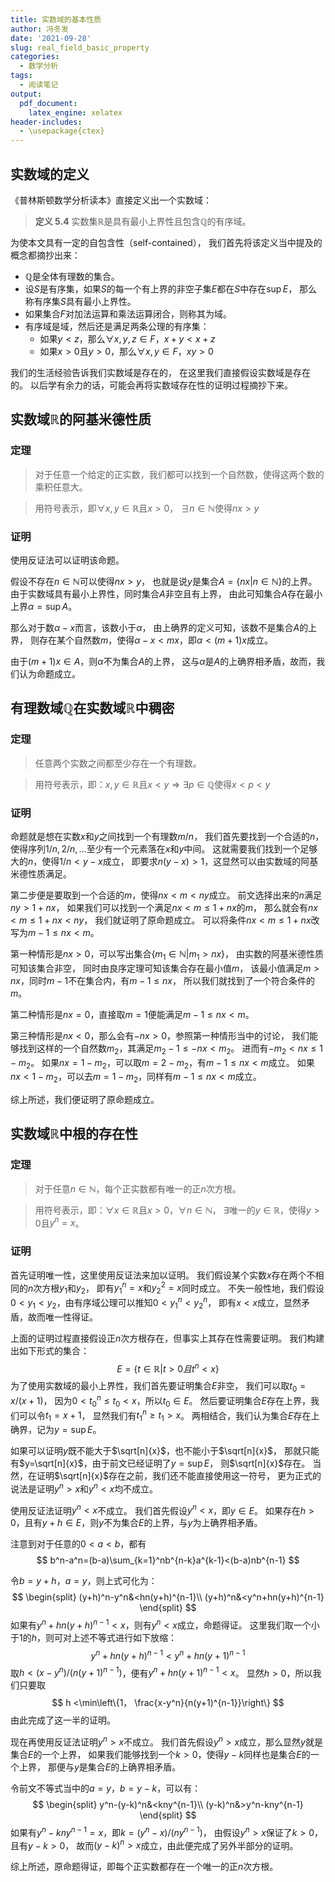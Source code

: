 ```yaml
---
title: 实数域的基本性质
author: 冯冬发
date: '2021-09-28'
slug: real_field_basic_property
categories:
  - 数学分析
tags:
  - 阅读笔记
output:
  pdf_document:
    latex_engine: xelatex
header-includes:
  - \usepackage{ctex}
---
```

## 实数域的定义
《普林斯顿数学分析读本》直接定义出一个实数域：

> **定义 5.4**
实数集$\mathbb{R}$是具有最小上界性且包含$\mathbb{Q}$的有序域。

为使本文具有一定的自包含性（self-contained），
我们首先将该定义当中提及的概念都摘抄出来：

- $\mathbb{Q}$是全体有理数的集合。
- 设$S$是有序集，如果$S$的每一个有上界的非空子集$E$都在$S$中存在$\sup E$，
那么称有序集$S$具有最小上界性。
- 如果集合$F$对加法运算和乘法运算闭合，则称其为域。
- 有序域是域，然后还是满足两条公理的有序集：
  - 如果$y<z$，那么$\forall x, y,z\in F$，$x+y<x+z$
  - 如果$x>0$且$y>0$，那么$\forall x,y\in F$，$xy>0$
  
我们的生活经验告诉我们实数域是存在的，
在这里我们直接假设实数域是存在的。
以后学有余力的话，可能会再将实数域存在性的证明过程摘抄下来。

## 实数域$\mathbb{R}$的阿基米德性质
### 定理
> 对于任意一个给定的正实数，我们都可以找到一个自然数，使得这两个数的乘积任意大。

> 用符号表示，即$\forall x,y\in\mathbb{R}$且$x>0$，
$\exists n\in\mathbb{N}$使得$nx>y$

### 证明
使用反证法可以证明该命题。

假设不存在$n\in\mathbb{N}$可以使得$nx>y$，
也就是说$y$是集合$A=\{nx|n\in\mathbb{N}\}$的上界。
由于实数域具有最小上界性，同时集合$A$非空且有上界，
由此可知集合$A$存在最小上界$\alpha=\sup A$。

那么对于数$\alpha-x$而言，该数小于$\alpha$，
由上确界的定义可知，该数不是集合$A$的上界，
则存在某个自然数$m$，使得$\alpha-x<mx$，即$\alpha<(m+1)x$成立。

由于$(m+1)x\in A$，则$\alpha$不为集合$A$的上界，
这与$\alpha$是$A$的上确界相矛盾，故而，我们认为命题成立。

## 有理数域$\mathbb{Q}$在实数域$\mathbb{R}$中稠密
### 定理
> 任意两个实数之间都至少存在一个有理数。

> 用符号表示，即：$x,y\in\mathbb{R}$且$x<y\Rightarrow\exists p\in\mathbb{Q}$使得$x<p<y$

### 证明
命题就是想在实数$x$和$y$之间找到一个有理数$m/n$，
我们首先要找到一个合适的$n$，
使得序列${1/n, 2/n,\ldots}$至少有一个元素落在$x$和$y$中间。
这就需要我们找到一个足够大的$n$，使得$1/n<y-x$成立，
即要求$n(y-x)>1$，这显然可以由实数域的阿基米德性质满足。

第二步便是要取到一个合适的$m$，使得$nx<m<ny$成立。
前文选择出来的$n$满足$ny>1+nx$，
如果我们可以找到一个满足$nx<m\le1+nx$的$m$，
那么就会有$nx<m\le1+nx<ny$，
我们就证明了原命题成立。
可以将条件$nx<m\le1+nx$改写为$m-1\le nx<m$。

第一种情形是$nx>0$，可以写出集合$\{m_1\in\mathbb{N}|m_1>nx\}$，
由实数的阿基米德性质可知该集合非空，
同时由良序定理可知该集合存在最小值$m$，
该最小值满足$m>nx$，同时$m-1$不在集合内，有$m-1\le nx$，
所以我们就找到了一个符合条件的$m$。

第二种情形是$nx=0$，直接取$m=1$便能满足$m-1\le nx<m$。

第三种情形是$nx<0$，那么会有$-nx>0$，参照第一种情形当中的讨论，
我们能够找到这样的一个自然数$m_2$，其满足$m_2-1\le -nx<m_2$。
进而有$-m_2<nx\le 1-m_2$。
如果$nx=1-m_2$，可以取$m=2-m_2$，有$m-1\le nx<m$成立。
如果$nx<1-m_2$，可以去$m=1-m_2$，同样有$m-1\le nx<m$成立。

综上所述，我们便证明了原命题成立。

## 实数域$\mathbb{R}$中根的存在性
### 定理
> 对于任意$n\in\mathbb{N}$，每个正实数都有唯一的正$n$次方根。

> 用符号表示，即：$\forall x\in\mathbb{R}$且$x>0$，$\forall n\in\mathbb{N}$，
$\exists$唯一的$y\in\mathbb{R}$，使得$y>0$且$y^n=x$。

### 证明
首先证明唯一性，这里使用反证法来加以证明。
我们假设某个实数$x$存在两个不相同的$n$次方根$y_1$和$y_2$，
即有$y_1^n=x$和$y_2^2=x$同时成立。
不失一般性地，我们假设$0<y_1<y_2$，由有序域公理可以推知$0<y_1^n<y_2^n$，
即有$x<x$成立，显然矛盾，故而唯一性得证。

上面的证明过程直接假设正$n$次方根存在，但事实上其存在性需要证明。
我们构建出如下形式的集合：
$$
  E = \{t\in\mathbb{R}|t>0且t^n<x\}
$$
为了使用实数域的最小上界性，我们首先要证明集合$E$非空，
我们可以取$t_0=x/(x+1)$，
因为$0<t_0^n\le t_0<x$，所以$t_0\in E$。
然后要证明集合$E$存在上界，我们可以令$t_1=x+1$，
显然我们有$t^n_1\ge t_1>x$。
两相结合，我们认为集合$E$存在上确界，记为$y=\sup E$。

如果可以证明$y$既不能大于$\sqrt[n]{x}$，也不能小于$\sqrt[n]{x}$，
那就只能有$y=\sqrt[n]{x}$，由于前文已经证明了$y=\sup E$，
则$\sqrt[n]{x}$存在。
当然，在证明$\sqrt[n]{x}$存在之前，我们还不能直接使用这一符号，
更为正式的说法是证明$y^n>x$和$y^n<x$均不成立。

使用反证法证明$y^n<x$不成立。
我们首先假设$y^n<x$，即$y\in E$。
如果存在$h>0$，且有$y+h\in E$，则$y$不为集合$E$的上界，与$y$为上确界相矛盾。

注意到对于任意的$0<a<b$，都有
$$
  b^n-a^n=(b-a)\sum_{k=1}^nb^{n-k}a^{k-1}<(b-a)nb^{n-1}
$$

令$b=y+h$，$a=y$，则上式可化为：
$$
  \begin{split}
  (y+h)^n-y^n&<hn(y+h)^{n-1}\\
  (y+h)^n&<y^n+hn(y+h)^{n-1}
  \end{split}
$$
如果有$y^n+hn(y+h)^{n-1}<x$，则有$y^n<x$成立，命题得证。
这里我们取一个小于$1$的$h$，则可对上述不等式进行如下放缩：
$$
  y^n+hn(y+h)^{n-1}<y^n+hn(y+1)^{n-1}
$$
取$h<(x-y^n)/(n(y+1)^{n-1})$，便有$y^n+hn(y+1)^{n-1}<x$。
显然$h>0$，所以我们只要取
$$
  h <\min\left\{1， \frac{x-y^n}{n(y+1)^{n-1}}\right\}
$$
由此完成了这一半的证明。

现在再使用反证法证明$y^n>x$不成立。
我们首先假设$y^n>x$成立，那么显然$y$就是集合$E$的一个上界，
如果我们能够找到一个$k>0$，使得$y-k$同样也是集合$E$的一个上界，
那便与$y$是集合$E$的上确界相矛盾。

令前文不等式当中的$a=y$，$b=y-k$，可以有：
$$
  \begin{split}
    y^n-(y-k)^n&<kny^{n-1}\\
    (y-k)^n&>y^n-kny^{n-1}
  \end{split}
$$
如果有$y^n-kny^{n-1}=x$，即$k=(y^n-x)/(ny^{n-1})$，
由假设$y^n>x$保证了$k>0$，且有$y-k>0$，
故而$(y-k)^n>x$成立，由此便完成了另外半部分的证明。

综上所述，原命题得证，即每个正实数都存在一个唯一的正$n$次方根。